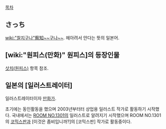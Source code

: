 [[목차]]

== さっち ==
[[wiki:"찰지구나"察知~~구나~~]]. 헤아려서 안다는 뜻의 일본어.

== [wiki:"원피스(만화)" 원피스]의 등장인물 ==
[[삿치(원피스)]] 항목 참조.

== 일본의 [일러스트레이터] ==
일러스트레이터이자 [[만화가]]. 

초기에는 동인활동을 했으며 2003년부터터 상업용 일러스트 작가로 활동하기 시작했다. 국내에서는 [[ROOM NO.1301]]의 일러스트로 알려지기 시작했으며 ROOM NO.1301의 [[코믹스판]]과 [이것은 좀비입니까?]의 [코믹스판] 작가로 활동중이다.
